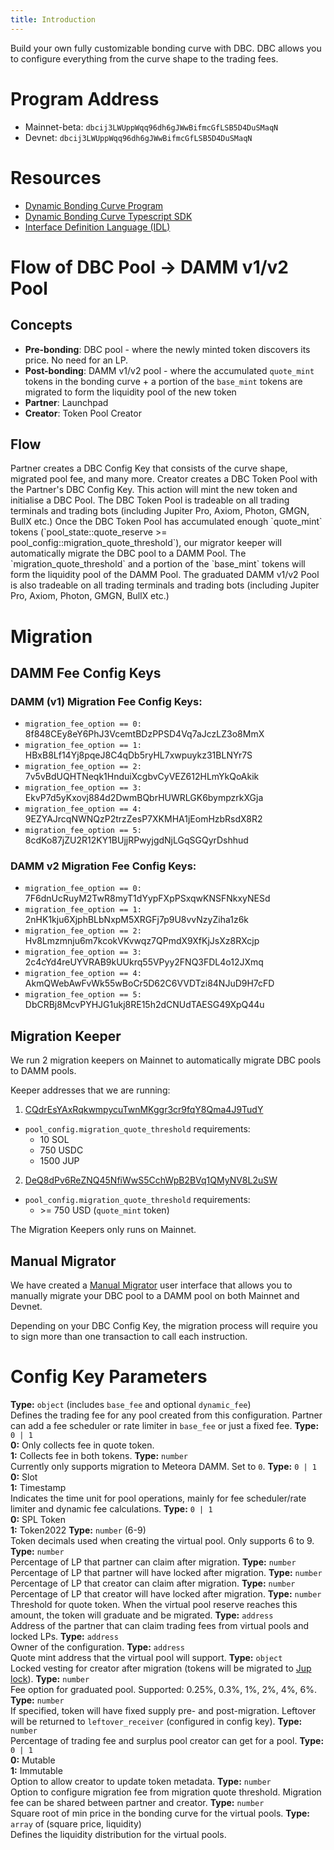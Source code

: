 ```yaml
---
title: Introduction
---
```


Build your own fully customizable bonding curve with DBC. DBC allows you to configure everything from the curve shape to the trading fees.

# Program Address

- Mainnet-beta: `dbcij3LWUppWqq96dh6gJWwBifmcGfLSB5D4DuSMaqN`
- Devnet: `dbcij3LWUppWqq96dh6gJWwBifmcGfLSB5D4DuSMaqN`

# Resources

- [Dynamic Bonding Curve Program](https://github.com/MeteoraAg/dynamic-bonding-curve)
- [Dynamic Bonding Curve Typescript SDK](https://github.com/MeteoraAg/dynamic-bonding-curve-sdk)
- [Interface Definition Language (IDL)](https://github.com/MeteoraAg/dynamic-bonding-curve-sdk/blob/main/packages/dynamic-bonding-curve/src/idl/dynamic-bonding-curve/idl.json)

# Flow of DBC Pool -> DAMM v1/v2 Pool

## Concepts 
- **Pre-bonding**: DBC pool - where the newly minted token discovers its price. No need for an LP.
- **Post-bonding**: DAMM v1/v2 pool - where the accumulated `quote_mint` tokens in the bonding curve + a portion of the `base_mint` tokens are migrated to form the liquidity pool of the new token
- **Partner**: Launchpad
- **Creator**: Token Pool Creator

## Flow
<Steps>
  <Step title="Step 1: Create DBC Config Key">
    Partner creates a DBC Config Key that consists of the curve shape, migrated pool fee, and many more.
  </Step>
  <Step title="Step 2: Create DBC Token Pool">
    Creator creates a DBC Token Pool with the Partner's DBC Config Key. This action will mint the new token and initialise a DBC Pool.
  </Step>
  <Step title="Step 3: Trade DBC Token Pool">
    The DBC Token Pool is tradeable on all trading terminals and trading bots (including Jupiter Pro, Axiom, Photon, GMGN, BullX etc.)
  </Step>
  <Step title="Step 4: Migrate to DAMM Pool">
    Once the DBC Token Pool has accumulated enough `quote_mint` tokens (`pool_state::quote_reserve >= pool_config::migration_quote_threshold`), our migrator keeper will automatically migrate the DBC pool to a DAMM Pool.
    <Note>The `migration_quote_threshold` and a portion of the `base_mint` tokens will form the liquidity pool of the DAMM Pool.</Note>
  </Step>
  <Step title="Step 5: Trade on graduated DAMM v1/v2 Pool">
    The graduated DAMM v1/v2 Pool is also tradeable on all trading terminals and trading bots (including Jupiter Pro, Axiom, Photon, GMGN, BullX etc.)
  </Step>
</Steps>

# Migration

## DAMM Fee Config Keys

### DAMM (v1) Migration Fee Config Keys:
- `migration_fee_option == 0:` 8f848CEy8eY6PhJ3VcemtBDzPPSD4Vq7aJczLZ3o8MmX
- `migration_fee_option == 1:` HBxB8Lf14Yj8pqeJ8C4qDb5ryHL7xwpuykz31BLNYr7S
- `migration_fee_option == 2:` 7v5vBdUQHTNeqk1HnduiXcgbvCyVEZ612HLmYkQoAkik
- `migration_fee_option == 3:` EkvP7d5yKxovj884d2DwmBQbrHUWRLGK6bympzrkXGja
- `migration_fee_option == 4:` 9EZYAJrcqNWNQzP2trzZesP7XKMHA1jEomHzbRsdX8R2
- `migration_fee_option == 5:` 8cdKo87jZU2R12KY1BUjjRPwyjgdNjLGqSGQyrDshhud

### DAMM v2 Migration Fee Config Keys:
- `migration_fee_option == 0:` 7F6dnUcRuyM2TwR8myT1dYypFXpPSxqwKNSFNkxyNESd
- `migration_fee_option == 1:` 2nHK1kju6XjphBLbNxpM5XRGFj7p9U8vvNzyZiha1z6k
- `migration_fee_option == 2:` Hv8Lmzmnju6m7kcokVKvwqz7QPmdX9XfKjJsXz8RXcjp
- `migration_fee_option == 3:` 2c4cYd4reUYVRAB9kUUkrq55VPyy2FNQ3FDL4o12JXmq
- `migration_fee_option == 4:` AkmQWebAwFvWk55wBoCr5D62C6VVDTzi84NJuD9H7cFD
- `migration_fee_option == 5:` DbCRBj8McvPYHJG1ukj8RE15h2dCNUdTAESG49XpQ44u

## Migration Keeper

We run 2 migration keepers on Mainnet to automatically migrate DBC pools to DAMM pools.

Keeper addresses that we are running:
1. [CQdrEsYAxRqkwmpycuTwnMKggr3cr9fqY8Qma4J9TudY](https://solscan.io/account/CQdrEsYAxRqkwmpycuTwnMKggr3cr9fqY8Qma4J9TudY)
- `pool_config.migration_quote_threshold` requirements:
  - 10 SOL
  - 750 USDC
  - 1500 JUP
2. [DeQ8dPv6ReZNQ45NfiWwS5CchWpB2BVq1QMyNV8L2uSW](https://solscan.io/account/DeQ8dPv6ReZNQ45NfiWwS5CchWpB2BVq1QMyNV8L2uSW)
- `pool_config.migration_quote_threshold` requirements:
  - \>= 750 USD (`quote_mint` token)

<Note>The Migration Keepers only runs on Mainnet.</Note>

## Manual Migrator

We have created a [Manual Migrator](https://migrator.meteora.ag) user interface that allows you to manually migrate your DBC pool to a DAMM pool on both Mainnet and Devnet. 

<Note>Depending on your DBC Config Key, the migration process will require you to sign more than one transaction to call each instruction.</Note>

# Config Key Parameters

<CardGroup cols={1}>
  <Card title="pool_fees">
    <b>Type:</b> <code>object</code> (includes <code>base_fee</code> and optional <code>dynamic_fee</code>)<br/>
    Defines the trading fee for any pool created from this configuration. Partner can add a fee scheduler or rate limiter in <code>base_fee</code> or just a fixed fee.
  </Card>
  <Card title="collect_fee_mode">
    <b>Type:</b> <code>0 | 1</code><br/>
    <b>0:</b> Only collects fee in quote token.<br/>
    <b>1:</b> Collects fee in both tokens.
  </Card>
  <Card title="migration_option">
    <b>Type:</b> <code>number</code><br/>
    Currently only supports migration to Meteora DAMM. Set to <code>0</code>.
  </Card>
  <Card title="activation_type">
    <b>Type:</b> <code>0 | 1</code><br/>
    <b>0:</b> Slot<br/>
    <b>1:</b> Timestamp<br/>
    Indicates the time unit for pool operations, mainly for fee scheduler/rate limiter and dynamic fee calculations.
  </Card>
  <Card title="token_type">
    <b>Type:</b> <code>0 | 1</code><br/>
    <b>0:</b> SPL Token<br/>
    <b>1:</b> Token2022
  </Card>
  <Card title="token_decimal">
    <b>Type:</b> <code>number</code> (6-9)<br/>
    Token decimals used when creating the virtual pool. Only supports 6 to 9.
  </Card>
  <Card title="partner_lp_percentage">
    <b>Type:</b> <code>number</code><br/>
    Percentage of LP that partner can claim after migration.
  </Card>
  <Card title="partner_locked_lp_percentage">
    <b>Type:</b> <code>number</code><br/>
    Percentage of LP that partner will have locked after migration.
  </Card>
  <Card title="creator_lp_percentage">
    <b>Type:</b> <code>number</code><br/>
    Percentage of LP that creator can claim after migration.
  </Card>
  <Card title="creator_locked_lp_percentage">
    <b>Type:</b> <code>number</code><br/>
    Percentage of LP that creator will have locked after migration.
  </Card>
  <Card title="migration_quote_threshold">
    <b>Type:</b> <code>number</code><br/>
    Threshold for quote token. When the virtual pool reserve reaches this amount, the token will graduate and be migrated.
  </Card>
  <Card title="fee_claimer">
    <b>Type:</b> <code>address</code><br/>
    Address of the partner that can claim trading fees from virtual pools and locked LPs.
  </Card>
  <Card title="owner">
    <b>Type:</b> <code>address</code><br/>
    Owner of the configuration.
  </Card>
  <Card title="quote_mint">
    <b>Type:</b> <code>address</code><br/>
    Quote mint address that the virtual pool will support.
  </Card>
  <Card title="locked_vesting">
    <b>Type:</b> <code>object</code><br/>
    Locked vesting for creator after migration (tokens will be migrated to <a href="https://lock.jup.ag/" target="_blank">Jup lock</a>).
  </Card>
  <Card title="migration_fee_option">
    <b>Type:</b> <code>number</code><br/>
    Fee option for graduated pool. Supported: 0.25%, 0.3%, 1%, 2%, 4%, 6%.
  </Card>
  <Card title="token_supply">
    <b>Type:</b> <code>number</code><br/>
    If specified, token will have fixed supply pre- and post-migration. Leftover will be returned to <code>leftover_receiver</code> (configured in config key).
  </Card>
  <Card title="creator_trading_fee_percentage">
    <b>Type:</b> <code>number</code><br/>
    Percentage of trading fee and surplus pool creator can get for a pool.
  </Card>
  <Card title="token_update_authority">
    <b>Type:</b> <code>0 | 1</code><br/>
    <b>0:</b> Mutable<br/>
    <b>1:</b> Immutable<br/>
    Option to allow creator to update token metadata.
  </Card>
  <Card title="migration_fee">
    <b>Type:</b> <code>number</code><br/>
    Option to configure migration fee from migration quote threshold. Migration fee can be shared between partner and creator.
  </Card>
  <Card title="sqrt_start_price">
    <b>Type:</b> <code>number</code><br/>
    Square root of min price in the bonding curve for the virtual pools.
  </Card>
  <Card title="curve">
    <b>Type:</b> <code>array</code> of (square price, liquidity)<br/>
    Defines the liquidity distribution for the virtual pools.
  </Card>
</CardGroup>